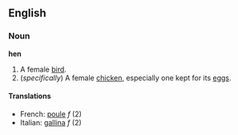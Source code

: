 ==English==
===Noun===
'''hen'''

#A female [[bird]].
#(''specifically'') A female [[chicken]], especially one kept for its [[egg]]s.

====Translations====
*French: [[poule]] ''f'' (2)
*Italian: [[gallina]] ''f'' (2)